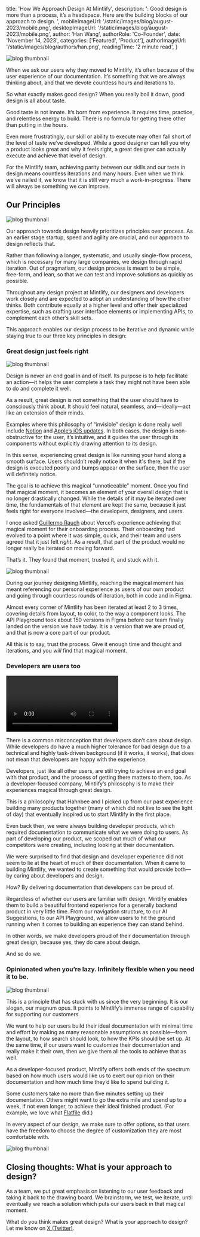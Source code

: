 
  title: 'How We Approach Design At Mintlify',
  description:
    ': Good design is more than a process, it’s a headspace. Here are the building blocks of our approach to design. ',
  mobileImageUrl: '/static/images/blog/august-2023/mobile.png',
  desktopImageUrl: '/static/images/blog/august-2023/mobile.png',
  author: 'Han Wang',
  authorRole: 'Co-Founder',
  date: 'November 14, 2023',
  categories: ['Featured', 'Product'],
  authorImageUrl: '/static/images/blog/authors/han.png',
  readingTime: '2 minute read',
}


<img
  src="/static/images/blog/october-2023/desktop.png"
  alt="blog thumbnail"
  className="w-full rounded-md"
/>

When we ask our users why they moved to Mintlify, it’s often because of the user experience of our documentation. It’s something that we are always thinking about, and that we devote countless hours and iterations to.

So what exactly makes good design? When you really boil it down, good design is all about taste. 

Good taste is not innate. It’s born from experience. It requires time, practice, and relentless energy to build. There is no formula for getting there other than putting in the hours. 

Even more frustratingly, our skill or ability to execute may often fall short of the level of taste we’ve developed. While a good designer can tell you why a product looks great and why it feels right, a great designer can actually execute and achieve that level of design. 

For the Mintlify team, achieving parity between our skills and our taste in design means countless iterations and many hours. Even when we think we’ve nailed it, we know that it is still very much a work-in-progress. There will always be something we can improve.

## Our Principles

<img
  src="/static/images/blog/how-we-design-at-mintlify/figma.png"
  alt="blog thumbnail"
  className="w-full rounded-md"
/>

Our approach towards design heavily prioritizes principles over process. As an earlier stage startup, speed and agility are crucial, and our approach to design reflects that. 

Rather than following a longer, systematic, and usually single-flow process, which is necessary for many large companies, we design through rapid iteration. Out of pragmatism, our design process is meant to be simple, free-form, and lean, so that we can test and improve solutions as quickly as possible. 

Throughout any design project at Mintlify, our designers and developers work closely and are expected to adopt an understanding of how the other thinks. Both contribute equally at a higher level and offer their specialized expertise, such as crafting user interface elements or implementing APIs, to complement each other’s skill sets. 

This approach enables our design process to be iterative and dynamic while staying true to our three key principles in design: 

### Great design just feels right

<img
  src="/static/images/blog/how-we-design-at-mintlify/notion-apple-combined.jpg"
  alt="blog thumbnail"
  className="w-full rounded-md"
/>

Design is never an end goal in and of itself. Its purpose is to help facilitate an action—it helps the user complete a task they might not have been able to do and complete it well.   

As a result, great design is not something that the user should have to consciously think about. It should feel natural, seamless, and—ideally—act like an extension of their minds.

Examples where this philosophy of “invisible” design is done really well include [Notion](https://www.notion.so/) and [Apple’s iOS updates](https://www.apple.com/). In both cases, the design is non-obstructive for the user, it’s intuitive, and it guides the user through its components without explicitly drawing attention to its design. 

In this sense, experiencing great design is like running your hand along a smooth surface. Users shouldn’t really notice it when it's there, but if the design is executed poorly and bumps appear on the surface, then the user will definitely notice.

The goal is to achieve this magical “unnoticeable” moment. Once you find that magical moment, it becomes an element of your overall design that is no longer drastically changed. While the details of it may be iterated over time, the fundamentals of that element are kept the same, because it just feels right for everyone involved—the developers, designers, and users.

I once asked [Guillermo Rauch](https://twitter.com/rauchg?ref_src=twsrc%5Egoogle%7Ctwcamp%5Eserp%7Ctwgr%5Eauthor) about Vercel’s experience achieving that magical moment for their onboarding process. Their onboarding had evolved to a point where it was simple, quick, and their team and users agreed that it just felt  _right_. As a result, that part of the product would no longer really be iterated on moving forward. 

That’s it. They found that moment, trusted it, and stuck with it. 

<img
  src="/static/images/blog/how-we-design-at-mintlify/vercel.jpeg"
  alt="blog thumbnail"
  className="w-full rounded-md"
/>

During our journey designing Mintlify, reaching the magical moment has meant referencing our personal experience as users of our own product and going through countless rounds of iteration, both in code and in Figma. 

Almost every corner of Mintlify has been iterated at least 2 to 3 times, covering details from layout, to color, to the way a component looks. The API Playground took about 150 versions in Figma before our team finally landed on the version we have today. It is a version that we are proud of, and that is now a core part of our product. 

All this is to say, trust the process. Give it enough time and thought and iterations, and you _will_ find that magical moment.  

### Developers are users too

<video className="w-full" controls>
  <source src="/static/images/blog/how-we-design-at-mintlify/developer-focused.mp4" type="video/mp4" />
</video>

There is a common misconception that developers don’t care about design. While developers do have a much higher tolerance for bad design due to a technical and highly task-driven background (if it works, it works), that does not mean that developers are happy with the experience.

Developers, just like all other users, are still trying to achieve an end goal with that product, and the process of getting there matters to them, too. As a developer-focused company, Mintlify’s philosophy is to make their experiences magical through great design. 

This is a philosophy that Hahnbee and I picked up from our past experience building many products together (many of which did not live to see the light of day) that eventually inspired us to start Mintlify in the first place.

Even back then, we were always building developer products, which required documentation to communicate what we were doing to users. As part of developing our product, we scoped out much of what our competitors were creating, including looking at their documentation.

We were surprised to find that design and developer experience did not seem to lie at the heart of much of their documentation. When it came to building Mintlify, we wanted to create something that would provide both—by caring about developers and design. 

How? By delivering documentation that developers can be proud of. 

Regardless of whether our users are familiar with design, Mintlify enables them to build a beautiful frontend experience for a generally backend product in very little time. From our navigation structure, to our AI Suggestions, to our API Playground, we allow users to hit the ground running when it comes to building an experience they can stand behind. 

In other words, we make developers proud of their documentation through great design, because yes, they do care about design. 

And so do we. 

### Opinionated when you’re lazy. Infinitely flexible when you need it to be. 

<img
  src="/static/images/blog/how-we-design-at-mintlify/starter-kit.png"
  alt="blog thumbnail"
  className="w-full rounded-md"
/>

This is a principle that has stuck with us since the very beginning. It is our slogan, our magnum opus. It points to Mintlify’s immense range of capability for supporting our customers. 

We want to help our users build their ideal documentation with minimal time and effort by making as many reasonable assumptions as possible—from the layout, to how search should look, to how the KPIs should be set up. At the same time, if our users want to customize their documentation and really make it their own, then we give them all the tools to achieve that as well.   

As a developer-focused product, Mintlify offers both ends of the spectrum based on how much users would like us to exert our opinion on their documentation and how much time they’d like to spend building it. 

Some customers take no more than five minutes setting up their documentation. Others might want to go the extra mile and spend up to a week, if not even longer, to achieve their ideal finished product. (For example, we love what [Flatfile](https://flatfile.com/docs/overview) did.)

In every aspect of our design, we make sure to offer options, so that users have the freedom to choose the degree of customization they are most comfortable with.

<img
  src="/static/images/blog/how-we-design-at-mintlify/flatfile-docs.png"
  alt="blog thumbnail"
  className="w-full rounded-md"
/>

## Closing thoughts: What is your approach to design? 

As a team, we put great emphasis on listening to our user feedback and taking it back to the drawing board. We brainstorm, we test, we iterate, until eventually we reach a solution which puts our users back in that magical moment.

What do you think makes great design? What is your approach to design? Let me know on [X (Twitter)](https://twitter.com/handotdev).
